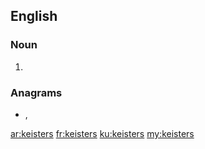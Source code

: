 {{also|Keisters}}

==English==

===Noun===
{{head|en|noun plural form}}

# {{plural of|keister|lang=en}}

===Anagrams===
* {{l|en|essikert}}, {{l|en|strikees}}

[[ar:keisters]]
[[fr:keisters]]
[[ku:keisters]]
[[my:keisters]]